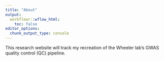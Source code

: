 ```yaml
---
title: "About"
output:
  workflowr::wflow_html:
    toc: false
editor_options:
  chunk_output_type: console
---
```


This research website will track my recreation of the Wheeler lab's GWAS quality control (QC) pipeline. 

